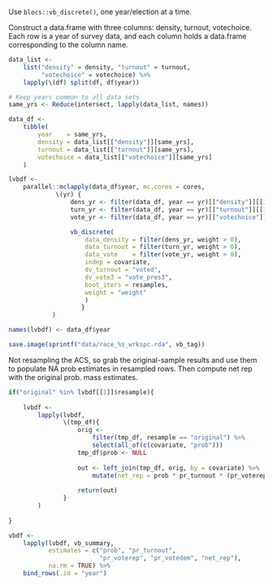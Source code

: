Use `blocs::vb_discrete()`, one year/election at a time.

Construct a data.frame with three columns: density, turnout, votechoice.
Each row is a year of survey data, and each column holds a data.frame corresponding to the column name.

```r
data_list <-
    list("density" = density, "turnout" = turnout,
         "votechoice" = votechoice) %>%
    lapply(\(df) split(df, df$year))

# Keep years common to all data sets
same_yrs <- Reduce(intersect, lapply(data_list, names))

data_df <-
    tibble(
        year    = same_yrs,
        density = data_list[["density"]][same_yrs],
        turnout = data_list[["turnout"]][same_yrs],
        votechoice = data_list[["votechoice"]][same_yrs]
    )
```

```r
lvbdf <-
    parallel::mclapply(data_df$year, mc.cores = cores,
             \(yr) {
                 dens_yr <- filter(data_df, year == yr)[["density"]][[1]]
                 turn_yr <- filter(data_df, year == yr)[["turnout"]][[1]]
                 vote_yr <- filter(data_df, year == yr)[["votechoice"]][[1]]

                 vb_discrete(
                     data_density = filter(dens_yr, weight > 0),
                     data_turnout = filter(turn_yr, weight > 0),
                     data_vote    = filter(vote_yr, weight > 0),
                     indep = covariate,
                     dv_turnout = "voted",
                     dv_vote3 = "vote_pres3",
                     boot_iters = resamples,
                     weight = "weight"
                     )
                    }
            )

names(lvbdf) <- data_df$year
```


```r
save.image(sprintf("data/race_%s_wrkspc.rda", vb_tag))
```

Not resampling the ACS, so grab the original-sample results and use them to populate NA prob estimates in resampled rows. Then compute net rep with the original prob. mass estimates.
```r
if("original" %in% lvbdf[[1]]$resample){
    
    lvbdf <- 
        lapply(lvbdf,
               \(tmp_df){
                   orig <- 
                       filter(tmp_df, resample == "original") %>% 
                       select(all_of(c(covariate, "prob")))
                   tmp_df$prob <- NULL
                   
                   out <- left_join(tmp_df, orig, by = covariate) %>% 
                       mutate(net_rep = prob * pr_turnout * (pr_voterep - pr_votedem))
                   
                   return(out)
               }
        )
    
}

vbdf <- 
    lapply(lvbdf, vb_summary, 
           estimates = c("prob", "pr_turnout", 
                         "pr_voterep", "pr_votedem", "net_rep"), 
           na.rm = TRUE) %>% 
    bind_rows(.id = "year")
```

